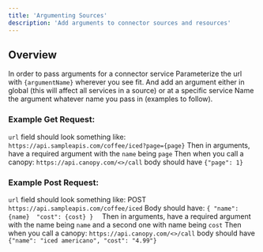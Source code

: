 ```yaml
---
title: 'Argumenting Sources'
description: 'Add arguments to connector sources and resources'
---
```

## Overview
In order to pass arguments for a connector service
Parameterize the url with `{argumentName}` wherever you see fit. 
And add an argument either in global (this will affect all services in a source) or at a specific service
Name the argument whatever name you pass in (examples to follow).
​
### Example Get Request: 
`url` field should look something like: 
`https://api.sampleapis.com/coffee/iced?page={page}`
Then in arguments, 
have a required argument with the `name` being `page`
Then when you call a canopy: 
`https://api.canopy.com/<>/call` 
body should have `{"page": 1}`
### Example Post Request: 
`url` field should look something like: 
POST `https://api.sampleapis.com/coffee/iced`
Body should have: 
`{
 "name": {name} 
 "cost": {cost}
 } 
`
Then in arguments, 
have a required argument with the name being `name` and a second one with name being `cost` 
Then when you call a canopy: 
`https://api.canopy.com/<>/call` 
body should have 
`{"name": "iced americano", "cost": "4.99"}`